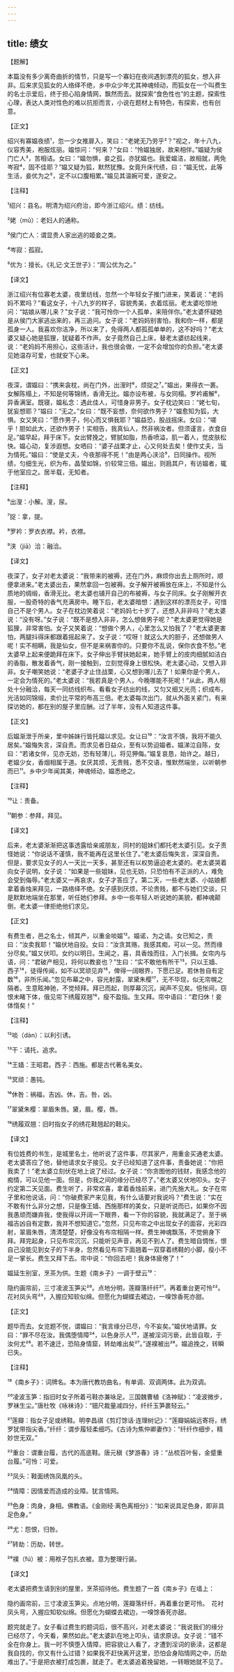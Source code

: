 ```yaml
---
---
---
```

title: 绩女
---




【题解】


本篇没有多少离奇曲折的情节，只是写一个寡妇在夜间遇到漂亮的狐女，想入非非。后来求见狐女的人络绎不绝，乡中众少年尤其神魂倾动，而狐女在一个叫费生的名士示爱后，终于担心陷身情网，飘然而去。就探索“食色性也”的主题，探索性心理，表达人类对性色的难以抗拒而言，小说在题材上有特色，有探索，也有创意。


【正文】

绍兴有寡媪夜绩¹，忽一少女推扉入，笑曰：“老姥无乃劳乎²？”视之，年十八九，仪容秀美，袍服炫丽。媪惊问：“何来？”女曰：“怜媪独居，故来相伴。”媪疑为侯门亡人³，苦相诘。女曰：“媪勿惧，妾之孤，亦犹媪也。我爱媪洁，故相就，两免岑寂⁴，固不佳耶？”媪又疑为狐，默然犹豫。女竟升床代绩，曰：“媪无忧，此等生活，妾优为之⁵，定不以口腹相累。”媪见其温婉可爱，遂安之。

【注释】


¹绍兴：县名。明清为绍兴府治，即今浙江绍兴。绩：纺线。

²姥（mǔ）：老妇人的通称。

³侯门亡人：谓显贵人家出逃的姬妾之类。

⁴岑寂：孤寂。

⁵优为：擅长。《礼记·文王世子》：“周公优为之。”





【译文】


浙江绍兴有位寡老太婆，夜里纺线，忽然一个年轻女子推门进来，笑着说：“老妈妈不累吗？”看这女子，十八九岁的样子，容貌秀美，衣着炫丽。老太婆吃惊地问：“姑娘从哪儿来？”女子说：“我可怜你一个人孤单，来陪伴你。”老太婆怀疑她是从侯门大家逃出来的，再三追问。女子说：“老妈妈别害怕，我和你一样，都是孤身一人。我喜欢你洁净，所以来了，免得两人都孤孤单单的，这不好吗？”老太婆又疑心她是狐狸，犹疑着不作声。女子竟然自己上床，替老太婆纺起线来，说：“老妈妈不用担心，这些活计，我也很会做，一定不会增加你的负担。”老太婆见她温存可爱，也就安下心来。


【正文】

夜深，谓媪曰：“携来衾枕，尚在门外，出溲时⁶，烦捉之⁷。”媪出，果得衣一裹。女解陈榻上，不知是何等锦绣，香滑无比。媪亦设布被，与女同榻。罗衿甫解⁸，异香满室。既寝，媪私念：遇此佳人，可惜身非男子。女子枕边笑曰：“姥七旬，犹妄想耶？”媪曰：“无之。”女曰：“既不妄想，奈何欲作男子？”媪愈知为狐，大惧。女又笑曰：“愿作男子，何心而又惧我耶？”媪益恐，股战摇床。女曰：“嗟乎！胆如此大，还欲作男子！实相告，我真仙人，然非祸汝者。但须谨言，衣食自足。”媪早起，拜于床下。女出臂挽之，臂腻如脂，热香喷溢，肌一着人，觉皮肤松快。媪心动，复涉遐想。女哂曰：“婆子战栗才止，心又何处去矣！使作丈夫，当为情死。”媪曰：“使是丈夫，今夜那得不死！”由是两心浃洽⁹，日同操作。视所绩，匀细生光，织为布，晶莹如锦，价较常三倍。媪出，则扃其户，有访媪者，辄于他室应之。居半载，无知者。

【注释】


⁶出溲：小解。溲，尿。

⁷捉：拿，提。

⁸罗衿：罗衣衣襟。衿，衣襟。

⁹浃（jiā）洽：融洽。





【译文】


夜深了，女子对老太婆说：“我带来的被褥，还在门外，麻烦你出去上厕所时，顺便拿进来。”老太婆出去，果然拿回一包被褥。女子解开被褥放在床上，不知是什么质地的绸缎，香滑无比。老太婆也铺开自己的布被褥，与女子同床。女子刚解开衣服，一股奇特的香气充满房中。睡下后，老太婆暗想：遇到这样的漂亮女子，可惜自己不是个男人。女子在枕边笑着说：“老妈妈七十岁了，还想入非非吗？”老太婆说：“没有呀。”女子说：“既不是想入非非，怎么想做男子呢？”老太婆更觉得她是狐狸，非常害怕。女子又笑着说：“想做个男人，心里怎么又怕我了？”老太婆更害怕，两腿抖得床都跟着摇起来了。女子说：“哎呀！就这么大的胆子，还想做男人呢！实不相瞒，我是仙女，但不是来祸害你的。只要你不乱说，保你衣食不愁。”老太婆早上起来便跪拜在床下。女子伸出手臂扶她起来，她手臂上的皮肉细腻如洁白的香脂，散发着香气，刚一接触到，立刻觉得身上很松快。老太婆心动，又想入非非。女子嘲笑她说：“老婆子才止住战栗，心又想到哪儿去了！如果你是个男人，一定会为情死的。”老太婆说：“我若真是个男人，今晚哪能不死呢！”从此，两人相处十分融洽，每天一同纺线织布。看看女子纺出的线，又匀又细又光亮；织成布，光洁如同锦缎，卖价比平常的布高三倍。老太婆每次出门，就从外面关紧门，有来探访她的，都在别的屋子里应酬。过了半年，没有人知道这件事。


【正文】

后媪渐泄于所亲，里中姊妹行皆托媪以求见。女让曰¹⁰：“汝言不慎，我将不能久居矣。”媪悔失言，深自责。而求见者日益众，至有以势迫媪者。媪涕泣自陈，女曰：“若诸女伴，见亦无妨，恐有轻薄儿，将见狎侮。”媪复哀恳，始许之。越日，老媪少女，香烟相属于道。女厌其烦，无贵贱，悉不交语，惟默然端坐，以听朝参而已¹¹。乡中少年闻其美，神魂倾动，媪悉绝之。

【注释】


¹⁰让：责备。

¹¹朝参：参拜，拜见。





【译文】


后来，老太婆渐渐把这事透露给亲戚朋友，同村的姐妹们都托老太婆引见。女子责怪她说：“你说话不谨慎，我不能再在这里长住了。”老太婆后悔失言，深深自责。但是，要求见女子的人一天比一天多，甚至还有以权势逼迫老太婆的。老太婆哭着向女子说明，女子说：“如果是一些姐妹，见也无妨，只恐怕有不正派的人，难免会受到侮辱。”老太婆又一再哀求，女子才答应了。第二天，一些老太婆、小姑娘都拿着香烛来拜见，一路络绎不绝。女子感到厌烦，不论贵贱，都不与她们交谈，只是默默地端坐在那里，听任她们参拜。乡中一些年轻人听说她的美貌，都神魂颠倒，老太婆一律拒绝他们求见。


【正文】

有费生者，邑之名士，倾其产，以重金啖媪¹²。媪诺，为之请。女已知之，责曰：“汝卖我耶！”媪伏地自投。女曰：“汝贪其赂，我感其痴，可以一见。然而缘分尽矣。”媪又伏叩。女约以明日。生闻之，喜，具香烛而往，入门长揖。女帘内与语，问：“君破产相见，将何以教妾也？”生曰：“实不敢他有所干¹³，只以王嫱、西子¹⁴，徒得传闻，如不以冥顽见弃¹⁵，俾得一阔眼界，下愿已足。若休咎自有定数¹⁶，非所乐闻。”忽见布幕之中，容光射露，翠黛朱樱¹⁷，无不毕现，似无帘幌之隔者。生意眩神驰，不觉倾拜。拜已而起，则厚幕沉沉，闻声不见矣。悒怅间，窃恨未睹下体，俄见帘下绣履双翘¹⁸，瘦不盈指。生又拜。帘中语曰：“君归休！妾体惰矣！”

【注释】


¹²啖（dàn）：以利引诱。

¹³干：请托，追求。

¹⁴王嫱：王昭君。西子：西施。都是古代著名美女。

¹⁵冥顽：愚钝。

¹⁶休咎：祸福，吉凶。休，吉。咎，凶。

¹⁷翠黛朱樱：翠眉朱唇。黛，眉。樱，唇。

¹⁸绣履双翘：旧时指女子的绣花鞋翘起的鞋尖。





【译文】


有位姓费的书生，是城里名士，他听说了这件事，尽其家产，用重金买通老太婆。老太婆答应了他，替他请求女子接见。女子已经知道了这件事，责备她说：“你把我卖了！”老太婆立刻伏在地上说了经过。女子说：“你贪图他的钱财，我感念他的痴情，可以见他一面。但是，你我之间的缘分已经尽了。”老太婆又伏地叩头。女子约定第二天见面。费生听了，非常欢喜，拿着香烛前来，进门先施大礼。女子在帘子里和他说话，问：“你破费家产来见我，有什么话要对我说吗？”费生说：“实在不敢有什么非分之想，只是像王嫱、西施那样的美女，只是听说而已，如果你不因我愚顽而嫌弃我，使我得以开阔一下眼界，看一下你的容貌，我就满足了。至于祸福吉凶自有定数，我并不想知道它。”忽然，只见布帘之中出现女子的面容，光彩四射，翠眉朱唇，清清楚楚，好像没有布帘相隔一样。费生神魂飘荡，不觉俯身下拜。拜完起身，只见布帘沉沉，只能听见声音，再见不到人了。费生暗自惆怅，恨自己没能见到女子的下半身，忽然看见布帘下面翘着一双穿着绣鞋的小脚，瘦小不足一掌长。费生又拜下去。帘中说：“你回去吧！我身体疲倦了！”

媪延生别室，烹茶为供。生题《南乡子》一调于壁云¹⁹：

隐约画帘前，三寸凌波玉笋尖²⁰。点地分明，莲瓣落纤纤²¹，再着重台更可怜²²。　花衬凤头弯²³，入握应知软似绵。但愿化为蝴蝶去裙边，一嗅馀香死亦甜。


【正文】

题毕而去。女览题不悦，谓媪曰：“我言缘分已尽，今不妄矣。”媪伏地请罪。女曰：“罪不尽在汝。我偶堕情障²⁴，以色身示人²⁵，遂被淫词污亵，此皆自取，于汝何尤²⁶。若不速迁，恐陷身情窟，转劫难出矣²⁷。”遂襆被出²⁸。媪追挽之，转瞬已失。

【注释】


¹⁹《南乡子》：词牌名。本为唐代教坊曲名，有单调、双调两体。此为双调。

²⁰凌波玉笋：指旧时女子所着弓鞋亦兼咏足。三国魏曹植《洛神赋》：“凌波微步，罗袜生尘。”唐杜牧《咏袜诗》：“钿尺裁量减四分，纤纤玉笋裹轻云。”

²¹莲瓣：指女子足或绣鞋。明李昌祺《剪灯馀话·连理树记》：“莲瓣娟娟远寄将，绣罗犹带指尖香。”纤纤：谓步履轻柔细巧。《古诗为焦仲卿妻作》：“纤纤作细步，精妙世无双。”

²²重台：谓重台履，古代的高底鞋。唐元稹《梦游春》诗：“丛梳百叶髻，金蹙重台履。”可怜：可爱。

²³凤头：鞋面绣饰凤凰的头。

²⁴情障：因情爱而造成的业障。犹言情网。

²⁵色身：肉身，身相。佛教语。《金刚经·离色离相分》：“如来说具足色身，即非具足色身。”

²⁶尤：怨恨，归咎。

²⁷转劫：历劫，转世。

²⁸襆（fú）被：用袱子包扎衣被。意为整理行装。





【译文】


老太婆把费生请到别的屋里，烹茶招待他。费生题了一首《南乡子》在墙上：

隐约画帘前，三寸凌波玉笋尖。点地分明，莲瓣落纤纤，再着重台更可怜。　花衬凤头弯，入握应知软似绵。但愿化为蝴蝶去裙边，一嗅馀香死亦甜。

题完就走了。女子看过费生的题词后，很不高兴，对老太婆说：“我说我们的缘分已经尽了，今天看，果然如此。”老太婆趴在地上叩头，请求原谅。女子说：“错不全在你身上。我一时不慎堕入情障，把容貌让人看了，才遭到淫词的亵渎，这都是我自找的，你又有什么过错？如果我不赶快离开这里，恐怕会身陷情网之中，历劫难出了。”于是把衣被打成包裹，就走了。老太婆追着挽留她，一转眼她就不见了。